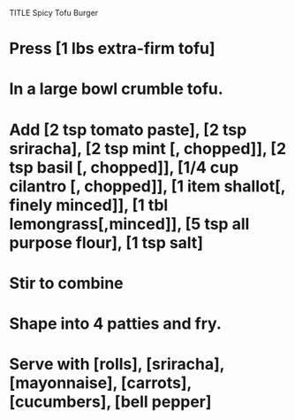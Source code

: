TITLE Spicy Tofu Burger

# Press [1 lbs extra-firm tofu]
# In a large bowl crumble tofu. 
#  Add [2 tsp tomato paste], [2 tsp sriracha], [2 tsp mint [, chopped]], [2 tsp basil [, chopped]], [1/4 cup cilantro [, chopped]], [1 item shallot[, finely minced]], [1 tbl lemongrass[,minced]], [5 tsp all purpose flour], [1 tsp salt]
# Stir to combine
# Shape into 4 patties and fry.    
# Serve with [rolls], [sriracha], [mayonnaise], [carrots], [cucumbers], [bell pepper]
    